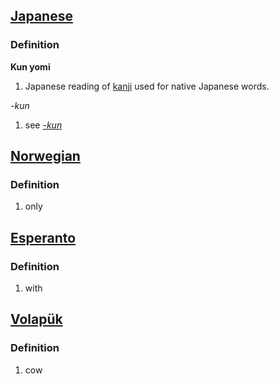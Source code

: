 ==[[Japanese]]==

===Definition===
'''Kun yomi'''
# Japanese reading of [[kanji]] used for native Japanese words.

''-kun''
#see ''[[-kun]]''

==[[Norwegian]]==

===Definition===
#only

==[[Esperanto]]==
===Definition===
#with

==[[Volapük]]==
===Definition===
#cow